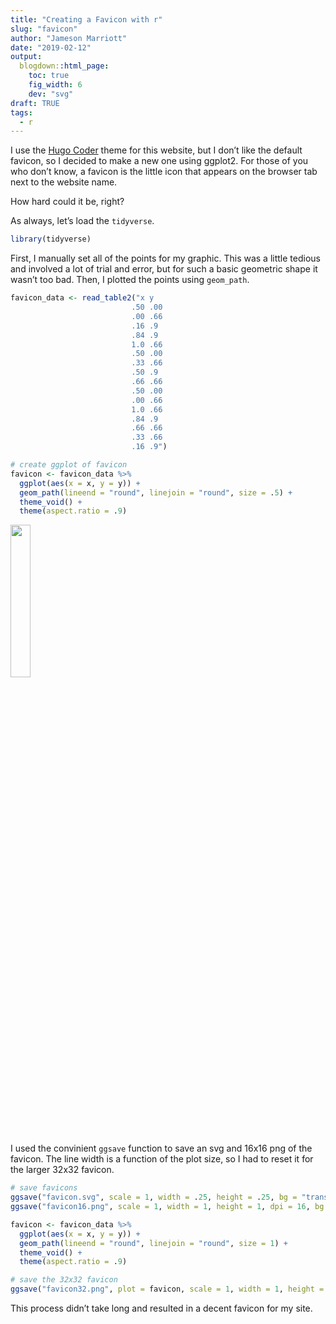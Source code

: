 ```yaml
---
title: "Creating a Favicon with r"
slug: "favicon"
author: "Jameson Marriott"
date: "2019-02-12"
output:
  blogdown::html_page:
    toc: true
    fig_width: 6
    dev: "svg"
draft: TRUE
tags:
  - r
---
```


I use the [Hugo Coder](https://github.com/luizdepra/hugo-coder) theme for this website, but I don't like the default favicon, so I decided to make a new one using ggplot2. For those of you who don't know, a favicon is the little icon that appears on the browser tab next to the website name.

How hard could it be, right? 

As always, let's load the `tidyverse`.

```r
library(tidyverse)
```

First, I manually set all of the points for my graphic. This was a little tedious and involved a lot of trial and error, but for such a basic geometric shape it wasn't too bad. Then, I plotted the points using `geom_path`.

```r
favicon_data <- read_table2("x y
                           .50 .00
                           .00 .66
                           .16 .9
                           .84 .9
                           1.0 .66
                           .50 .00
                           .33 .66
                           .50 .9
                           .66 .66
                           .50 .00
                           .00 .66
                           1.0 .66
                           .84 .9
                           .66 .66
                           .33 .66
                           .16 .9")

# create ggplot of favicon
favicon <- favicon_data %>%
  ggplot(aes(x = x, y = y)) +
  geom_path(lineend = "round", linejoin = "round", size = .5) +
  theme_void() +
  theme(aspect.ratio = .9)
```

<img src="images/favicon.svg" width="25%" height="auto"/>

I used the convinient `ggsave` function to save an svg and 16x16 png of the favicon. The line width is a function of the plot size, so I had to reset it for the larger 32x32 favicon. 

```r
# save favicons
ggsave("favicon.svg", scale = 1, width = .25, height = .25, bg = "transparent")
ggsave("favicon16.png", scale = 1, width = 1, height = 1, dpi = 16, bg = "transparent")

favicon <- favicon_data %>%
  ggplot(aes(x = x, y = y)) +
  geom_path(lineend = "round", linejoin = "round", size = 1) +
  theme_void() +
  theme(aspect.ratio = .9)

# save the 32x32 favicon
ggsave("favicon32.png", plot = favicon, scale = 1, width = 1, height = 1, dpi = 32, bg = "transparent")
```

This process didn't take long and resulted in a decent favicon for my site. 